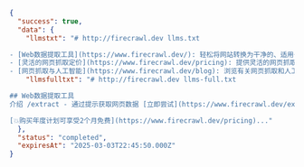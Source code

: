 ```json
{
  "success": true,
  "data": {
    "llmstxt": "# http://firecrawl.dev llms.txt

- [Web数据提取工具](https://www.firecrawl.dev/): 轻松将网站转换为干净的、适用于LLM的数据。
- [灵活的网页抓取定价](https://www.firecrawl.dev/pricing): 提供灵活的网页抓取和数据提取定价计划。
- [网页抓取与人工智能](https://www.firecrawl.dev/blog): 浏览有关网页抓取和人工智能的教程和文章...",
    "llmsfulltxt": "# http://firecrawl.dev llms-full.txt

## Web数据提取工具
介绍 /extract - 通过提示获取网页数据 [立即尝试](https://www.firecrawl.dev/extract)

[💥购买年度计划可享受2个月免费](https://www.firecrawl.dev/pricing)..."
  },
  "status": "completed",
  "expiresAt": "2025-03-03T22:45:50.000Z"
}
```
